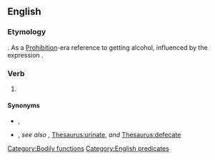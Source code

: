 ==English==
{{wikipedia}}
===Etymology===
{{unknown|en}}.<!--not first in play--> As a [[w:Prohibition|Prohibition]]-era reference to getting alcohol, influenced by the expression {{m|en|hair of the dog}}.

===Verb===
{{head|en|verb}}

# {{lb|en|idiomatic|dated}} {{non-gloss definition|Used in place of a real explanation when excusing oneself for a short period of time, particularly {{lb|en|euphemism}} to [[use the toilet]] or {{lb|en|historical}} drink alcohol.}}
#: {{ux|en|I'll be right back, but I've got to go to '''see a man about a dog'''.}}

====Synonyms====
* {{sense|all senses}} {{l|en|see a man}}, {{l|en|see a man about a horse}}
* {{sense|use the toilet}} {{l|en|see a man about the plumbing}}, ''see also'' {{l|en|use the toilet}}, [[Thesaurus:urinate]], ''and'' [[Thesaurus:defecate]]

[[Category:Bodily functions]]

[[Category:English predicates]]